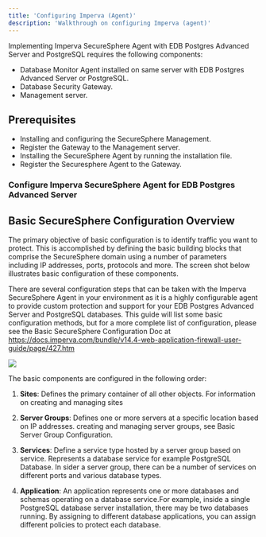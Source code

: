 ```yaml
---
title: 'Configuring Imperva (Agent)'
description: 'Walkthrough on configuring Imperva (agent)'
---
```


Implementing Imperva SecureSphere Agent with EDB Postgres Advanced Server and PostgreSQL requires the following components:
- Database Monitor Agent installed on same server with EDB Postgres Advanced Server  or PostgreSQL.  
- Database Security Gateway.
- Management server.

## Prerequisites

- Installing and configuring the SecureSphere Management.
- Register the Gateway to the Management server.
- Installing the SecureSphere Agent by running the installation file.
- Register the Securesphere Agent to the Gateway.

### Configure Imperva SecureSphere Agent for EDB Postgres Advanced Server 

## Basic SecureSphere Configuration Overview

The primary objective of basic configuration is to identify traffic you want to protect. This is accomplished by defining the basic building blocks that comprise the SecureSphere domain using a number of parameters including IP addresses, ports, protocols and more. The screen shot below illustrates basic configuration of these components.

There are several configuration steps that can be taken with the Imperva SecureSphere Agent in your environment as it is a highly configurable agent to provide custom protection and support for your EDB Postgres Advanced Server and PostgreSQL databases.  This guide will list some basic configuration methods, but for a more complete list of configuration, please see the Basic SecureSphere Configuration Doc at https://docs.imperva.com/bundle/v14.4-web-application-firewall-user-guide/page/427.htm

   ![](Images/.png)

The basic components are configured in the following order:

1. **Sites**: Defines the primary container of all other objects. For information on creating and managing sites

2. **Server Groups**: Defines one or more servers at a specific location based on IP addresses. creating and managing server groups, see Basic Server Group Configuration.

3. **Services**: Define a service type hosted by a server group based on service. Represents a database service for example PostgreSQL Database. In sider a server group, there can be a number of services on different ports and
    various database types.

4. **Application**: An application represents one or more databases and schemas operating on a database service.For example, inside a single PostgreSQL database server installation, there may be two databases running. By assigning to different database applications, you can assign different policies to protect each database.